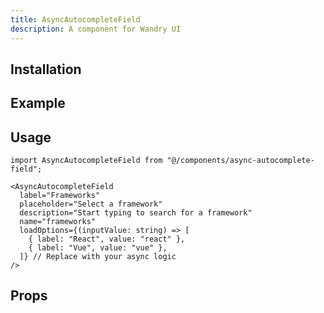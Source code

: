 ```yaml
---
title: AsyncAutocompleteField
description: A component for Wandry UI
---
```


## Installation

<CodeBlockCommand
  __pnpm__="pnpm dlx shadcn@latest add @wandry-ui/async-autocomplete-field"
  __npm__="npx shadcn@latest add @wandry-ui/async-autocomplete-field"
  __bun__="bunx --bun shadcn@latest add @wandry-ui/async-autocomplete-field"
  __yarn__="yarn dlx shadcn@latest add @wandry-ui/async-autocomplete-field"
/>

## Example

<ComponentPreview
  src="/registry/examples/async-autocomplete-field-demo.tsx"
  name="async-autocomplete-field-demo"
  description="A component for Wandry UI"
  align="center"
/>

## Usage

```tsx
import AsyncAutocompleteField from "@/components/async-autocomplete-field";
```

```tsx
<AsyncAutocompleteField
  label="Frameworks"
  placeholder="Select a framework"
  description="Start typing to search for a framework"
  name="frameworks"
  loadOptions={(inputValue: string) => [
    { label: "React", value: "react" },
    { label: "Vue", value: "vue" },
  ]} // Replace with your async logic
/>
```

## Props

<AutoTypeTable
  path="registry/wandry-ui/async-autocomplete-field.tsx"
  name="AsyncAutocompleteFieldProps"
/>
````

